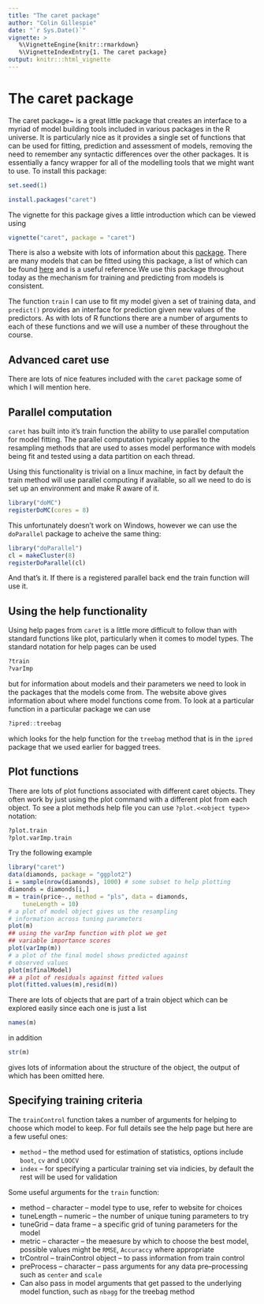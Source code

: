 ```yaml
---
title: "The caret package"
author: "Colin Gillespie"
date: "`r Sys.Date()`"
vignette: >
   %\VignetteEngine{knitr::rmarkdown}
   %\VignetteIndexEntry{1. The caret package}
output: knitr:::html_vignette
---
```


# The caret package

The caret package~\cite{caret} is a great little package that creates an interface to a myriad of model building tools included in various packages in the R universe. It is particularly nice as it provides a single set of functions that can be used for fitting, prediction and assessment of models, removing the need to remember any syntactic differences over the other packages. It is essentially a fancy wrapper for all of the modelling tools that we might want to use. To install this package:

```r
set.seed(1)
```

```r
install.packages("caret")
```

The vignette for this package gives a little introduction which can be viewed using

```r
vignette("caret", package = "caret")
```

There is also a website with lots of information about this [package](http://topepo.github.io/caret/). There are many models that can be fitted using this package, a list of
which can be found [here](http://topepo.github.io/caret/modelList.html) and is a useful reference.We use this package throughout today as the mechanism for training and
predicting from models is consistent.

The function `train` I can use to fit my model given a set of training data,
and `predict()` provides an interface for prediction given new values of the
predictors. As with lots of R functions there are a number of arguments to each
of these functions and we will use a number of these throughout the course.

## Advanced caret use

There are lots of nice features included with the `caret` package some of
which I will mention here.

## Parallel computation

`caret` has built into it's train function the ability to use parallel
computation for model fitting. The parallel computation typically applies to the
resampling methods that are used to asses model performance with models being
fit and tested using a data partition on each thread. 

Using this functionality is trivial on a linux machine, in fact by default the
train method will use parallel computing if available, so all we need to do is
set up an environment and make R aware of it.

```r
library("doMC")
registerDoMC(cores = 8)
```

This unfortunately doesn't work on Windows, however we can use the
`doParallel` package to acheive the same thing:

```r
library("doParallel")
cl = makeCluster(8)
registerDoParallel(cl)
```

And that's it. If there is a registered parallel back end the train function
will use it.

## Using the help functionality

Using help pages from `caret` is a little more difficult to follow than with
standard functions like plot, particularly when it comes to model types. The
standard notation for help pages can be used

```r
?train
?varImp
```

but for information about models and their parameters we need to look in the packages that the models come from. The website above gives information about where model functions come from. To look at a particular function in a particular package we can use

```r
?ipred::treebag
```
which looks for the help function for the `treebag` method that is in the `ipred` package that we used earlier for bagged trees.

## Plot functions

There are lots of plot functions associated with different caret objects. They
often work by just using the plot command with a different plot from each
object. To see a plot methods
help file you can use `?plot.<<object type>>` notation:

```r
?plot.train
?plot.varImp.train
```

Try the following example
```r
library("caret")
data(diamonds, package = "ggplot2")
i = sample(nrow(diamonds), 1000) # some subset to help plotting
diamonds = diamonds[i,]
m = train(price~., method = "pls", data = diamonds, 
    tuneLength = 10)
# a plot of model object gives us the resampling 
# information across tuning parameters
plot(m)
## using the varImp function with plot we get
## variable importance scores
plot(varImp(m))
# a plot of the final model shows predicted against
# observed values
plot(m$finalModel)
## a plot of residuals against fitted values
plot(fitted.values(m),resid(m))
```

There are lots of objects that are part of a train object which can be explored easily since each one is just a list
```r
names(m)
```
in addition 
```r
str(m)
```
gives lots of information about the structure of the object, the output of which has been omitted here.

## Specifying training criteria

The `trainControl` function takes a number of arguments for helping to choose
which model to keep. For full details see the help page but here are a few
useful ones:

  * `method` -- the method used for estimation of statistics, options include
  `boot`, `cv` and `LOOCV`
  * `index` -- for specifying a particular training set via indicies, by default the rest will be used for validation

Some useful arguments for the `train` function:

  * method -- character -- model type to use, refer to website for choices
  * tuneLength -- numeric -- the number of unique tuning parameters to try
  * tuneGrid -- data frame -- a specific grid of tuning parameters for the model
  * metric -- character -- the meaesure by which to choose the best model, possible values might be `RMSE`, `Accuraccy` where appropriate
  * trControl -- trainControl object -- to pass information from train control
  * preProcess -- character -- pass arguments for any data pre--processing such as `center` and `scale`
  * Can also pass in model arguments that get passed to the underlying model function, such as `nbagg` for the treebag method
